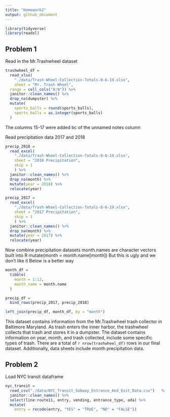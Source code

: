 ```yaml
---
title: "Homework2"
output: github_document
---
```

```r
library(tidyverse)
library(readxl)
```

## Problem 1

Read in the Mr.Trashwheel dataset

```r
trashwheel_df = 
  read_xlsx(
    "./data/Trash-Wheel-Collection-Totals-8-6-19.xlsx",
    sheet = "Mr. Trash Wheel",
  range = cell_cols("A:N")) %>% 
  janitor::clean_names() %>% 
  drop_na(dumpster) %>% 
  mutate(
    sports_balls = round(sports_balls),
    sports_balls = as.integer(sports_balls)
  )
```
The columns 15-17 were added bc of the unnamed notes column

Read precipitation data 2017 and 2018

```r
precip_2018 = 
  read_excel(
    "./data/Trash-Wheel-Collection-Totals-8-6-19.xlsx",
    sheet = "2018 Precipitation",
    skip = 1
    ) %>% 
  janitor::clean_names() %>% 
  drop_na(month) %>% 
  mutate(year = 2018) %>% 
  relocate(year)

precip_2017 = 
  read_excel(
    "./data/Trash-Wheel-Collection-Totals-8-6-19.xlsx",
    sheet = "2017 Precipitation",
    skip = 1
    ) %>% 
  janitor::clean_names() %>% 
  drop_na(month) %>% 
  mutate(year = 2017) %>% 
  relocate(year)
```

Now combine precipitation datasets
month.names are character vectors built into R
   mutate(month = month.name[month])
   But this is ugly and we don't like it
Below is a better way
```r
month_df = 
  tibble(
    month = 1:12,
    month_name = month.name
  )

precip_df = 
  bind_rows(precip_2017, precip_2018)

left_join(precip_df, month_df, by = "month")
```

This dataset contains information from the Mr.Trashwheel trash collector in Baltimore Maryland. As trash enters the inner harbor, the trashwheel collects that trash and stores it in a dumpster. The dataset contains information on year, month, and trash collected, include some specific types of trash. There are a total of `r nrow(trashwheel_df)` rows in our final dataset. Additionally, data sheets include month precipitation data. 

## Problem 2

Load NYC transit dataframe 

```r
nyc_transit = 
  read_csv("./data/NYC_Transit_Subway_Entrance_And_Exit_Data.csv")   %>%
  janitor::clean_names() %>% 
  select(line:route11, entry, vending, entrance_type, ada) %>% 
  mutate(
    entry = recode(entry, "YES" = "TRUE", "NO" = "FALSE"))
  
  
```

